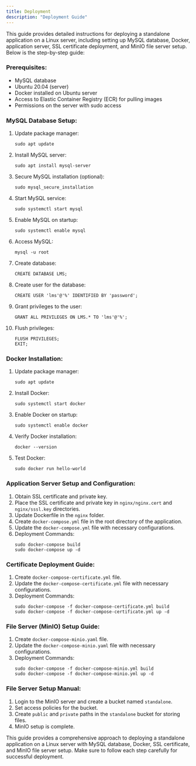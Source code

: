 ```yaml
---
title: Deployment
description: "Deployment Guide"
---
```


This guide provides detailed instructions for deploying a standalone application on a Linux server, including setting up MySQL database, Docker, application server, SSL certificate deployment, and MinIO file server setup. Below is the step-by-step guide:

### Prerequisites:
- MySQL database
- Ubuntu 20.04 (server)
- Docker installed on Ubuntu server
- Access to Elastic Container Registry (ECR) for pulling images
- Permissions on the server with sudo access

### MySQL Database Setup:
1. Update package manager:
   ```
   sudo apt update
   ```
2. Install MySQL server:
   ```
   sudo apt install mysql-server
   ```
3. Secure MySQL installation (optional):
   ```
   sudo mysql_secure_installation
   ```
4. Start MySQL service:
   ```
   sudo systemctl start mysql
   ```
5. Enable MySQL on startup:
   ```
   sudo systemctl enable mysql
   ```
6. Access MySQL:
   ```
   mysql -u root
   ```
7. Create database:
   ```
   CREATE DATABASE LMS;
   ```
8. Create user for the database:
   ```
   CREATE USER 'lms'@'%' IDENTIFIED BY 'password';
   ```
9. Grant privileges to the user:
   ```
   GRANT ALL PRIVILEGES ON LMS.* TO 'lms'@'%';
   ```
10. Flush privileges:
    ```
    FLUSH PRIVILEGES;
    EXIT;
    ```

### Docker Installation:
1. Update package manager:
   ```
   sudo apt update
   ```
2. Install Docker:
   ```
   sudo systemctl start docker
   ```
3. Enable Docker on startup:
   ```
   sudo systemctl enable docker
   ```
4. Verify Docker installation:
   ```
   docker --version
   ```
5. Test Docker:
   ```
   sudo docker run hello-world
   ```

### Application Server Setup and Configuration:
1. Obtain SSL certificate and private key.
2. Place the SSL certificate and private key in `nginx/nginx.cert` and `nginx/sssl.key` directories.
3. Update Dockerfile in the `nginx` folder.
4. Create `docker-compose.yml` file in the root directory of the application.
5. Update the `docker-compose.yml` file with necessary configurations.
6. Deployment Commands:
   ```
   sudo docker-compose build
   sudo docker-compose up -d
   ```

### Certificate Deployment Guide:
1. Create `docker-compose-certificate.yml` file.
2. Update the `docker-compose-certificate.yml` file with necessary configurations.
3. Deployment Commands:
   ```
   sudo docker-compose -f docker-compose-certificate.yml build
   sudo docker-compose -f docker-compose-certificate.yml up -d
   ```

### File Server (MinIO) Setup Guide:
1. Create `docker-compose-minio.yaml` file.
2. Update the `docker-compose-minio.yaml` file with necessary configurations.
3. Deployment Commands:
   ```
   sudo docker-compose -f docker-compose-minio.yml build
   sudo docker-compose -f docker-compose-minio.yml up -d
   ```

### File Server Setup Manual:
1. Login to the MinIO server and create a bucket named `standalone`.
2. Set access policies for the bucket.
3. Create `public` and `private` paths in the `standalone` bucket for storing files.
4. MinIO setup is complete.

This guide provides a comprehensive approach to deploying a standalone application on a Linux server with MySQL database, Docker, SSL certificate, and MinIO file server setup. Make sure to follow each step carefully for successful deployment.